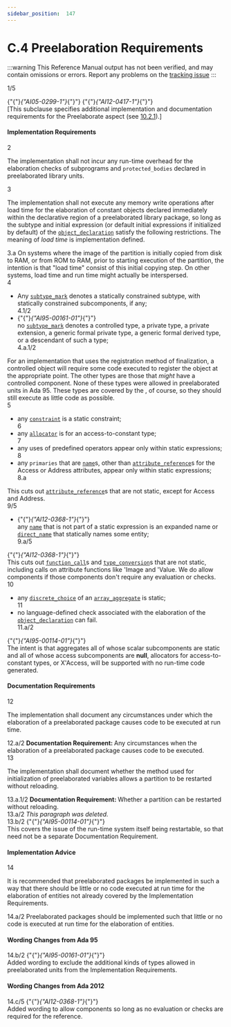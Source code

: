 ```yaml
---
sidebar_position:  147
---
```


# C.4 Preelaboration Requirements

:::warning
This Reference Manual output has not been verified,
and may contain omissions or errors.
Report any problems on the [tracking issue](https://github.com/ada-lang-io/ada-lang-io/issues/20)
:::


<AnnotatedOnly>
<MarginText>
1/5
</MarginText>
</AnnotatedOnly>
<p>{"{"}<em>{"AI05-0299-1"}</em>{"}"} {"{"}<em>{"AI12-0417-1"}</em>{"}"} <br />[This subclause specifies additional implementation and documentation requirements for the Preelaborate aspect (see <a href="../AA-10/AA-10.2#Subclause_10.2.1">10.2.1</a>).] <br /></p>


#### Implementation Requirements

<AnnotatedOnly>
<MarginText>
2
</MarginText>
</AnnotatedOnly>
<p>The implementation shall not incur any run-time overhead for the elaboration checks of subprograms and <code>protected_bodies</code> declared in preelaborated library units. <br /></p>

<AnnotatedOnly>
<MarginText>
3
</MarginText>
</AnnotatedOnly>
<p>The implementation shall not execute any memory write operations after load time for the elaboration of constant objects declared immediately within the declarative region of a preelaborated library package, so long as the subtype and initial expression (or default initial expressions if initialized by default) of the <code><a href="../AA-3/AA-3.3#S0032">object_declaration</a></code> satisfy the following restrictions. The meaning of <em>load time</em> is implementation defined. <br /></p>

<AnnotatedOnly>
<MarginText>
3.a
</MarginText>
</AnnotatedOnly>
<Admonition type="aarm" aarm="discussion" title="Discussion: ">
<strong></strong>On systems where the image of the partition is initially copied from disk to RAM, or from ROM to RAM, prior to starting execution of the partition, the intention is that "load time" consist of this initial copying step. On other systems, load time and run time might actually be interspersed. <br /></Admonition>

<AnnotatedOnly>
<MarginText>
4
</MarginText>
</AnnotatedOnly>
<ul>
<li>Any <code><a href="../AA-3/AA-3.2#S0028">subtype_mark</a></code> denotes a statically constrained subtype, with statically constrained subcomponents, if any;<br /></li>
<AnnotatedOnly>
<MarginText>
4.1/2
</MarginText>
</AnnotatedOnly>
<li>{"{"}<em>{"AI95-00161-01"}</em>{"}"} <br />no <code><a href="../AA-3/AA-3.2#S0028">subtype_mark</a></code> denotes a controlled type, a private type, a private extension, a generic formal private type, a generic formal derived type, or a descendant of such a type;<br /></li>
<AnnotatedOnly>
<MarginText>
4.a.1/2
</MarginText>
</AnnotatedOnly>
</ul>
<Admonition type="aarm" aarm="implementation-advice" title="Implementation Advice">
<strong></strong>For an implementation that uses the registration method of finalization, a controlled object will require some code executed to register the object at the appropriate point. The other types are those that <em>might</em> have a controlled component. None of these types were allowed in preelaborated units in Ada 95. These types are covered by the , of course, so they should still execute as little code as possible. <br /></Admonition>

<AnnotatedOnly>
<MarginText>
5
</MarginText>
</AnnotatedOnly>
<ul>
<li>any <code><a href="../AA-3/AA-3.2#S0029">constraint</a></code> is a static constraint;<br /></li>
<AnnotatedOnly>
<MarginText>
6
</MarginText>
</AnnotatedOnly>
<li>any <code><a href="../AA-4/AA-4.8#S0164">allocator</a></code> is for an access-to-constant type;<br /></li>
<AnnotatedOnly>
<MarginText>
7
</MarginText>
</AnnotatedOnly>
<li>any uses of predefined operators appear only within static expressions;<br /></li>
<AnnotatedOnly>
<MarginText>
8
</MarginText>
</AnnotatedOnly>
<li>any <code>primaries</code> that are <code><a href="../AA-4/AA-4.1#S0091">name</a></code>s, other than <code><a href="../AA-4/AA-4.1#S0100">attribute_reference</a></code>s for the Access or Address attributes, appear only within static expressions; <br /></li>
<AnnotatedOnly>
<MarginText>
8.a
</MarginText>
</AnnotatedOnly>
</ul>
<Admonition type="aarm" aarm="ramification" title="Ramification: ">
<strong></strong>This cuts out <code><a href="../AA-4/AA-4.1#S0100">attribute_reference</a></code>s that are not static, except for Access and Address. <br /></Admonition>

<AnnotatedOnly>
<MarginText>
9/5
</MarginText>
</AnnotatedOnly>
<ul>
<li>{"{"}<em>{"AI12-0368-1"}</em>{"}"} <br />any <code><a href="../AA-4/AA-4.1#S0091">name</a></code> that is not part of a static expression is an expanded name or <code><a href="../AA-4/AA-4.1#S0092">direct_name</a></code> that statically names some entity; <br /></li>
<AnnotatedOnly>
<MarginText>
9.a/5
</MarginText>
</AnnotatedOnly>
</ul>
<Admonition type="aarm" aarm="ramification" title="Ramification: ">
<strong></strong>{"{"}<em>{"AI12-0368-1"}</em>{"}"} <br />This cuts out <code><a href="../AA-6/AA-6.4#S0218">function_call</a></code>s and <code><a href="../AA-4/AA-4.6#S0162">type_conversion</a></code>s that are not static, including calls on attribute functions like 'Image and 'Value. We do allow components if those components don't require any evaluation or checks. <br /></Admonition>

<AnnotatedOnly>
<MarginText>
10
</MarginText>
</AnnotatedOnly>
<ul>
<li>any <code><a href="../AA-3/AA-3.8#S0074">discrete_choice</a></code> of an <code><a href="../AA-4/AA-4.3#S0113">array_aggregate</a></code> is static;<br /></li>
<AnnotatedOnly>
<MarginText>
11
</MarginText>
</AnnotatedOnly>
<li>no language-defined check associated with the elaboration of the <code><a href="../AA-3/AA-3.3#S0032">object_declaration</a></code> can fail. <br /></li>
<AnnotatedOnly>
<MarginText>
11.a/2
</MarginText>
</AnnotatedOnly>
</ul>
<Admonition type="aarm" aarm="reason" title="Reason: ">
<strong></strong>{"{"}<em>{"AI95-00114-01"}</em>{"}"} <br />The intent is that aggregates all of whose scalar subcomponents are static and all of whose access subcomponents are <strong>null</strong>, allocators for access-to-constant types, or X'Access, will be supported with no run-time code generated. <br /></Admonition>


#### Documentation Requirements

<AnnotatedOnly>
<MarginText>
12
</MarginText>
</AnnotatedOnly>
<p>The implementation shall document any circumstances under which the elaboration of a preelaborated package causes code to be executed at run time. <br /></p>

<AnnotatedOnly>
<MarginText>
12.a/2
</MarginText>
</AnnotatedOnly>
<Admonition type="aarm" aarm="note" title="Note: ">
<strong>Documentation Requirement: </strong>Any circumstances when the elaboration of a preelaborated package causes code to be executed.<br /></Admonition>

<AnnotatedOnly>
<MarginText>
13
</MarginText>
</AnnotatedOnly>
<p>The implementation shall document whether the method used for initialization of preelaborated variables allows a partition to be restarted without reloading. <br /></p>

<AnnotatedOnly>
<MarginText>
13.a.1/2
</MarginText>
</AnnotatedOnly>
<Admonition type="aarm" aarm="note" title="Note: ">
<strong>Documentation Requirement: </strong>Whether a partition can be restarted without reloading.<br /></Admonition>

<AnnotatedOnly>
<MarginText>
13.a/2
</MarginText>
</AnnotatedOnly>
<Admonition type="aarm" aarm="note" title="Note: ">
<em>This paragraph was deleted.</em><br /></Admonition>

<AnnotatedOnly>
<MarginText>
13.b/2
</MarginText>
</AnnotatedOnly>
<Admonition type="aarm" aarm="discussion" title="Discussion: ">
<strong></strong>{"{"}<em>{"AI95-00114-01"}</em>{"}"} <br />This covers the issue of the run-time system itself being restartable, so that need not be a separate Documentation Requirement. <br /></Admonition>


#### Implementation Advice

<AnnotatedOnly>
<MarginText>
14
</MarginText>
</AnnotatedOnly>
<p>It is recommended that preelaborated packages be implemented in such a way that there should be little or no code executed at run time for the elaboration of entities not already covered by the Implementation Requirements.<br /></p>

<AnnotatedOnly>
<MarginText>
14.a/2
</MarginText>
</AnnotatedOnly>
<Admonition type="aarm" aarm="implementation-advice" title="Implementation Advice">
<strong></strong>Preelaborated packages should be implemented such that little or no code is executed at run time for the elaboration of entities.<br /></Admonition>


#### Wording Changes from Ada 95

<AnnotatedOnly>
<MarginText>
14.b/2
</MarginText>
</AnnotatedOnly>
<Admonition type="aarm" aarm="note" title="Note: ">
{"{"}<em>{"AI95-00161-01"}</em>{"}"} <br />Added wording to exclude the additional kinds of types allowed in preelaborated units from the Implementation Requirements. <br /></Admonition>


#### Wording Changes from Ada 2012

<AnnotatedOnly>
<MarginText>
14.c/5
</MarginText>
</AnnotatedOnly>
<Admonition type="aarm" aarm="note" title="Note: ">
{"{"}<em>{"AI12-0368-1"}</em>{"}"} <br />Added wording to allow components so long as no evaluation or checks are required for the reference. <br /></Admonition>


